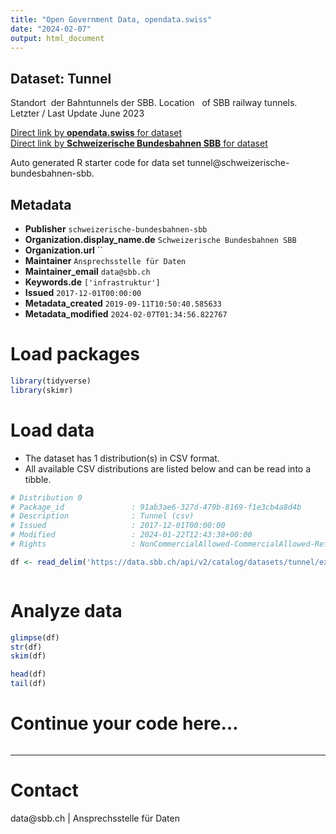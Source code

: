 ```yaml
---
title: "Open Government Data, opendata.swiss"
date: "2024-02-07"
output: html_document
---
```


## Dataset: Tunnel

Standort  der Bahntunnels der SBB. Location   of SBB railway tunnels. Letzter / Last Update June 2023

[Direct link by **opendata.swiss** for dataset](https://opendata.swiss/de/dataset/tunnel1)<br>
[Direct link by **Schweizerische Bundesbahnen SBB** for dataset](https://data.sbb.ch/explore/dataset/tunnel/)

Auto generated R starter code for data set tunnel@schweizerische-bundesbahnen-sbb.

## Metadata

- **Publisher** `schweizerische-bundesbahnen-sbb`
- **Organization.display_name.de** `Schweizerische Bundesbahnen SBB`
- **Organization.url** ``
- **Maintainer** `Ansprechsstelle für Daten`
- **Maintainer_email** `data@sbb.ch`
- **Keywords.de** `['infrastruktur']`
- **Issued** `2017-12-01T00:00:00`
- **Metadata_created** `2019-09-11T10:50:40.585633`
- **Metadata_modified** `2024-02-07T01:34:56.822767`


# Load packages

```r

library(tidyverse)
library(skimr)

```

# Load data

-   The dataset has 1 distribution(s) in CSV format.
-   All available CSV distributions are listed below and can be read into a tibble.

```r

# Distribution 0
# Package_id               : 91ab3ae6-327d-479b-8169-f1e3cb4a8d4b
# Description              : Tunnel (csv)
# Issued                   : 2017-12-01T00:00:00
# Modified                 : 2024-01-22T12:43:38+00:00
# Rights                   : NonCommercialAllowed-CommercialAllowed-ReferenceRequired

df <- read_delim('https://data.sbb.ch/api/v2/catalog/datasets/tunnel/exports/csv')



```

# Analyze data

```r

glimpse(df)
str(df)
skim(df)

head(df)
tail(df)

```

# Continue your code here...

```r

```

------------------------------------------------------------------------

# Contact

data@sbb.ch | Ansprechsstelle für Daten
